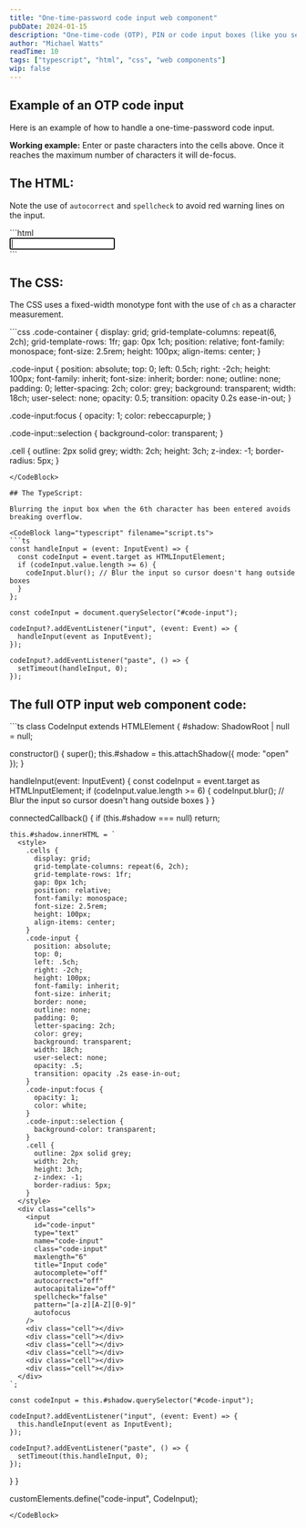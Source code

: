 ```yaml
---
title: "One-time-password code input web component"
pubDate: 2024-01-15
description: "One-time-code (OTP), PIN or code input boxes (like you see when logging into PayPal, etc.), a way of doing it with a single input but appears to have 6 separate inputs."
author: "Michael Watts"
readTime: 10
tags: ["typescript", "html", "css", "web components"]
wip: false
---
```


## Example of an OTP code input

Here is an example of how to handle a one-time-password code input.

**Working example:**
<code-input></code-input>
Enter or paste characters into the cells above. Once it reaches the maximum number of characters it will de-focus.

## The HTML:

Note the use of `autocorrect` and `spellcheck` to avoid red warning lines on the input.

<CodeBlock lang="html" filename="index.html">
```html
<div class="code-container">
  <input
    id="code-input"
    type="text"
    name="code-input"
    class="code-input"
    maxlength="6"
    title="Input code"
    autocomplete="off"
    autocorrect="off"
    autocapitalize="off"
    spellcheck="false"
    pattern="[a-z][A-Z][0-9]"
    autofocus
  />
  <div class="cell"></div>
  <div class="cell"></div>
  <div class="cell"></div>
  <div class="cell"></div>
  <div class="cell"></div>
  <div class="cell"></div>
</div>
```
</CodeBlock>

## The CSS:

The CSS uses a fixed-width monotype font with the use of `ch` as a character measurement.

<CodeBlock lang="css" filename="styles.css">
```css
.code-container {
  display: grid;
  grid-template-columns: repeat(6, 2ch);
  grid-template-rows: 1fr;
  gap: 0px 1ch;
  position: relative;
  font-family: monospace;
  font-size: 2.5rem;
  height: 100px;
  align-items: center;
}

.code-input {
  position: absolute;
  top: 0;
  left: 0.5ch;
  right: -2ch;
  height: 100px;
  font-family: inherit;
  font-size: inherit;
  border: none;
  outline: none;
  padding: 0;
  letter-spacing: 2ch;
  color: grey;
  background: transparent;
  width: 18ch;
  user-select: none;
  opacity: 0.5;
  transition: opacity 0.2s ease-in-out;
}

.code-input:focus {
  opacity: 1;
  color: rebeccapurple;
}

.code-input::selection {
  background-color: transparent;
}

.cell {
  outline: 2px solid grey;
  width: 2ch;
  height: 3ch;
  z-index: -1;
  border-radius: 5px;
}
```
</CodeBlock>

## The TypeScript:

Blurring the input box when the 6th character has been entered avoids breaking overflow.

<CodeBlock lang="typescript" filename="script.ts">
```ts
const handleInput = (event: InputEvent) => {
  const codeInput = event.target as HTMLInputElement;
  if (codeInput.value.length >= 6) {
    codeInput.blur(); // Blur the input so cursor doesn't hang outside boxes
  }
};

const codeInput = document.querySelector("#code-input");

codeInput?.addEventListener("input", (event: Event) => {
  handleInput(event as InputEvent);
});

codeInput?.addEventListener("paste", () => {
  setTimeout(handleInput, 0);
});
```
</CodeBlock>

## The full OTP input web component code:

<CodeBlock lang="typescript" filename="code-input.ts">
```ts
class CodeInput extends HTMLElement {
  #shadow: ShadowRoot | null = null;

  constructor() {
    super();
    this.#shadow = this.attachShadow({ mode: "open" });
  }

  handleInput(event: InputEvent) {
    const codeInput = event.target as HTMLInputElement;
    if (codeInput.value.length >= 6) {
      codeInput.blur(); // Blur the input so cursor doesn't hang outside boxes
    }
  }

  connectedCallback() {
    if (this.#shadow === null) return;

    this.#shadow.innerHTML = `
      <style>
        .cells {
          display: grid;
          grid-template-columns: repeat(6, 2ch);
          grid-template-rows: 1fr;
          gap: 0px 1ch;
          position: relative;
          font-family: monospace;
          font-size: 2.5rem;
          height: 100px;
          align-items: center;
        }
        .code-input {
          position: absolute;
          top: 0;
          left: .5ch;
          right: -2ch;
          height: 100px;
          font-family: inherit;
          font-size: inherit;
          border: none;
          outline: none;
          padding: 0;
          letter-spacing: 2ch;
          color: grey;
          background: transparent;
          width: 18ch;
          user-select: none;
          opacity: .5;
          transition: opacity .2s ease-in-out;
        }
        .code-input:focus {
          opacity: 1;
          color: white;
        }
        .code-input::selection {
          background-color: transparent;
        }
        .cell {
          outline: 2px solid grey;
          width: 2ch;
          height: 3ch;
          z-index: -1;
          border-radius: 5px;
        }
      </style>
      <div class="cells">
        <input
          id="code-input"
          type="text"
          name="code-input"
          class="code-input"
          maxlength="6"
          title="Input code"
          autocomplete="off"
          autocorrect="off"
          autocapitalize="off"
          spellcheck="false"
          pattern="[a-z][A-Z][0-9]"
          autofocus
        />
        <div class="cell"></div>
        <div class="cell"></div>
        <div class="cell"></div>
        <div class="cell"></div>
        <div class="cell"></div>
        <div class="cell"></div>
      </div>
    `;

    const codeInput = this.#shadow.querySelector("#code-input");

    codeInput?.addEventListener("input", (event: Event) => {
      this.handleInput(event as InputEvent);
    });

    codeInput?.addEventListener("paste", () => {
      setTimeout(this.handleInput, 0);
    });
  }
}

customElements.define("code-input", CodeInput);
```
</CodeBlock>
